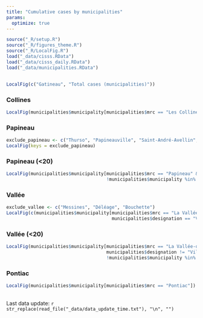 ```yaml
---
title: "Cumulative cases by municipalities"
params: 
  optimize: true
---
```


```r
source("_R/setup.R")
source("_R/figures_theme.R")
source("_R/LocalFig.R")
load("_data/cisss.RData")
load("_data/cisss_daily.RData")
load("_data/municipalities.RData")
```

## {.tabset .tabset-fade .tabset-pills}

<!-- ### Total & Gatineau -->
```r
LocalFig(c("Gatineau", "Total cases (municipalities)"))
```

### Collines
```r
LocalFig(municipalities$municipality[municipalities$mrc == "Les Collines-de-l'Outaouais"])
```

### Papineau
```r
exclude_papineau <- c("Thurso", "Papineauville", "Saint-André-Avellin", "Chénéville","Ripon", "Montebello")
LocalFig(keys = exclude_papineau)
```

### Papineau (<20)
```r
LocalFig(municipalities$municipality[municipalities$mrc == "Papineau" & 
                                     !municipalities$municipality %in% exclude_papineau])
```

### Vallée
```r
exclude_vallee <- c("Messines", "Déléage", "Bouchette")
LocalFig(c(municipalities$municipality[municipalities$mrc == "La Vallée-de-la-Gatineau" & 
                                       municipalities$designation == "Ville"], exclude_vallee))
```

### Vallée (<20)
```r
LocalFig(municipalities$municipality[municipalities$mrc == "La Vallée-de-la-Gatineau" & 
                                     municipalities$designation != "Ville" & 
                                     !municipalities$municipality %in% exclude_vallee])
```

### Pontiac
```r
LocalFig(municipalities$municipality[municipalities$mrc == "Pontiac"])
```

##

Last data update: `r str_replace(read_file("_data/data_update_time.txt"), "\n", "")`
